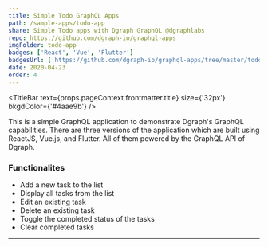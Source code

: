 ```yaml
---
title: Simple Todo GraphQL Apps
path: /sample-apps/todo-app
share: Simple Todo apps with Dgraph GraphQL @dgraphlabs
repo: https://github.com/dgraph-io/graphql-apps
imgFolder: todo-app
badges: ['React', 'Vue', 'Flutter']
badgesUrl: ['https://github.com/dgraph-io/graphql-apps/tree/master/todo-app-react','https://github.com/dgraph-io/graphql-apps/tree/master/todo-app-vue','https://github.com/dgraph-io/graphql-apps/tree/master/todo-app-flutter']
date: 2020-04-23
order: 4
---
```



<TitleBar
  text={props.pageContext.frontmatter.title}
  size={'32px'}
  bkgdColor={'#4aae9b'}
/>

<ImageSlider imgFolder={props.pageContext.frontmatter.imgFolder} />

<Badges badges={props.pageContext.frontmatter.badges} badgesUrl={props.pageContext.frontmatter.badgesUrl}/>


This is a simple GraphQL application to demonstrate Dgraph's GraphQL capabilities.
There are three versions of the application which are built using ReactJS, Vue.js,
and Flutter. All of them powered by the GraphQL API of Dgraph.

### Functionalites

- Add a new task to the list
- Display all tasks from the list
- Edit an existing task
- Delete an existing task
- Toggle the completed status of the tasks
- Clear completed tasks

---

<Footer twitterShareText={props.pageContext.frontmatter.share} repoURL={props.pageContext.frontmatter.repo} />
